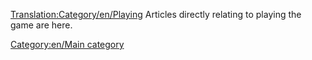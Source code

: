 [[Translation:Category/en/Playing]]
[[Category:en/Main category]]
Articles directly relating to playing the game are here.